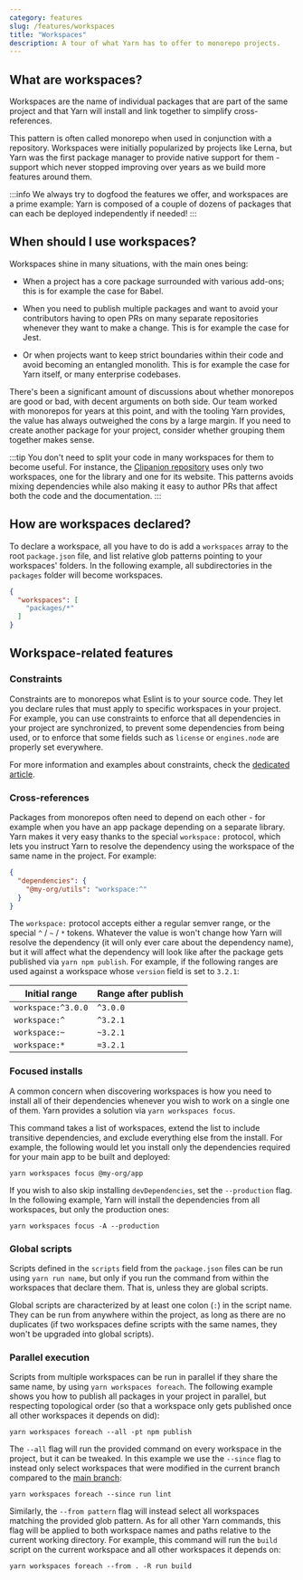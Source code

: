 ```yaml
---
category: features
slug: /features/workspaces
title: "Workspaces"
description: A tour of what Yarn has to offer to monorepo projects.
---
```


## What are workspaces?

Workspaces are the name of individual packages that are part of the same project and that Yarn will install and link together to simplify cross-references.

This pattern is often called monorepo when used in conjunction with a repository. Workspaces were initially popularized by projects like Lerna, but Yarn was the first package manager to provide native support for them - support which never stopped improving over years as we build more features around them.

:::info
We always try to dogfood the features we offer, and workspaces are a prime example: Yarn is composed of a couple of dozens of packages that can each be deployed independently if needed!
:::

## When should I use workspaces?

Workspaces shine in many situations, with the main ones being:

- When a project has a core package surrounded with various add-ons; this is for example the case for Babel.

- When you need to publish multiple packages and want to avoid your contributors having to open PRs on many separate repositories whenever they want to make a change. This is for example the case for Jest.

- Or when projects want to keep strict boundaries within their code and avoid becoming an entangled monolith. This is for example the case for Yarn itself, or many enterprise codebases.

There's been a significant amount of discussions about whether monorepos are good or bad, with decent arguments on both side. Our team worked with monorepos for years at this point, and with the tooling Yarn provides, the value has always outweighed the cons by a large margin. If you need to create another package for your project, consider whether grouping them together makes sense.

:::tip
You don't need to split your code in many workspaces for them to become useful. For instance, the [Clipanion repository](https://github.com/arcanis/clipanion) uses only two workspaces, one for the library and one for its website. This patterns avoids mixing dependencies while also making it easy to author PRs that affect both the code and the documentation.
:::

## How are workspaces declared?

To declare a workspace, all you have to do is add a `workspaces` array to the root `package.json` file, and list relative glob patterns pointing to your workspaces' folders. In the following example, all subdirectories in the `packages` folder will become workspaces.

```json
{
  "workspaces": [
    "packages/*"
  ]
}
```

## Workspace-related features

### Constraints

Constraints are to monorepos what Eslint is to your source code. They let you declare rules that must apply to specific workspaces in your project. For example, you can use constraints to enforce that all dependencies in your project are synchronized, to prevent some dependencies from being used, or to enforce that some fields such as `license` or `engines.node` are properly set everywhere.

For more information and examples about constraints, check the [dedicated article](/features/constraints).

### Cross-references

Packages from monorepos often need to depend on each other - for example when you have an app package depending on a separate library. Yarn makes it very easy thanks to the special `workspace:` protocol, which lets you instruct Yarn to resolve the dependency using the workspace of the same name in the project. For example:

```json
{
  "dependencies": {
    "@my-org/utils": "workspace:^"
  }
}
```

The `workspace:` protocol accepts either a regular semver range, or the special `^` / `~` / `*` tokens. Whatever the value is won't change how Yarn will resolve the dependency (it will only ever care about the dependency name), but it will affect what the dependency will look like after the package gets published via `yarn npm publish`. For example, if the following ranges are used against a workspace whose `version` field is set to `3.2.1`:

| Initial range | Range after publish |
| --- | --- |
| `workspace:^3.0.0` | `^3.0.0` |
| `workspace:^` | `^3.2.1` |
| `workspace:~` | `~3.2.1` |
| `workspace:*` | `=3.2.1` |

### Focused installs

A common concern when discovering workspaces is how you need to install all of their dependencies whenever you wish to work on a single one of them. Yarn provides a solution via `yarn workspaces focus`.

This command takes a list of workspaces, extend the list to include transitive dependencies, and exclude everything else from the install. For example, the following would let you install only the dependencies required for your main app to be built and deployed:

```commandline
yarn workspaces focus @my-org/app
```

If you wish to also skip installing `devDependencies`, set the `--production` flag. In the following example, Yarn will install the dependencies from all workspaces, but only the production ones:

```commandline
yarn workspaces focus -A --production
```

### Global scripts

Scripts defined in the `scripts` field from the `package.json` files can be run using `yarn run name`, but only if you run the command from within the workspaces that declare them. That is, unless they are global scripts.

Global scripts are characterized by at least one colon (`:`) in the script name. They can be run from anywhere within the project, as long as there are no duplicates (if two workspaces define scripts with the same names, they won't be upgraded into global scripts).

### Parallel execution

Scripts from multiple workspaces can be run in parallel if they share the same name, by using `yarn workspaces foreach`. The following example shows you how to publish all packages in your project in parallel, but respecting topological order (so that a workspace only gets published once all other workspaces it depends on did):

```commandline
yarn workspaces foreach --all -pt npm publish
```

The `--all` flag will run the provided command on every workspace in the project, but it can be tweaked. In this example we use the `--since` flag to instead only select workspaces that were modified in the current branch compared to the [main branch](/):

```commandline
yarn workspaces foreach --since run lint
```

Similarly, the `--from pattern` flag will instead select all workspaces matching the provided glob pattern. As for all other Yarn commands, this flag will be applied to both workspace names and paths relative to the current working directory. For example, this command will run the `build` script on the current workspace and all other workspaces it depends on:

```commandline
yarn workspaces foreach --from . -R run build
```
